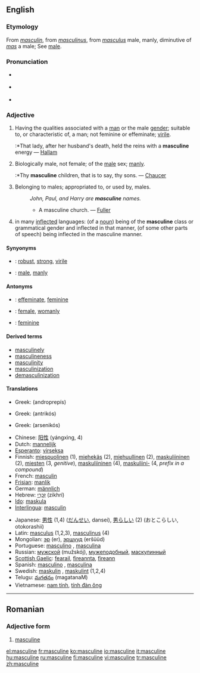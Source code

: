 {{wikipedia}}
==English==
===Etymology===
From {{OF.}} ''[[masculin]]'', from {{L.}} ''[[masculinus]]'', from ''[[masculus]]'' male, manly, diminutive of ''[[mas]]'' a male; See [[male]].

===Pronunciation===
*{{italbrac|[[RP]]}} {{IPA|/ˈmæskjʊlɪn/ ''or'' /ˈmæskjəlɪn/}}
*{{italbrac|US}} {{IPA|/ˈmæskjuːlɪn/ ''or'' /ˈmæskjəlɪn/}}
*{{audio|en-us-masculine.ogg|Audio (US)}}

===Adjective===
{{en-adj}}

# Having the qualities associated with a [[man]] or the male [[gender]]; suitable to, or characteristic of, a man; not feminine or effeminate; [[virile]].
#:*That lady, after her husband's death, held the reins with a '''masculine''' energy — [[Hallam]]
# Biologically male, not female; of the [[male]] sex; [[manly]].
#:*Thy '''masculine''' children, that is to say, thy sons. — [[Chaucer]]
# Belonging to males; appropriated to, or used by, males.
#:''John, Paul, and Harry are '''masculine''' names.''
#:*A masculine church. — [[Fuller]]
# {{Grammar}} in many [[inflected]] languages: (of a [[noun]]) being of the '''masculine''' class or grammatical gender and inflected in that manner, (of some other parts of speech) being inflected in the masculine manner.

====Synyonyms====
*{{italbrac|having qualities of male gender}}: [[robust]], [[strong]], [[virile]]
*{{italbrac|of the male sex}}: [[male]], [[manly]]

====Antonyms====
*{{italbrac|having qualities of male gender}}: [[effeminate]], [[feminine]]
*{{italbrac|of the male sex}}: [[female]], [[womanly]]
*{{italbrac|grammar}}: [[feminine]]

====Derived terms====
*[[masculinely]]
*[[masculineness]]
*[[masculinity]]
*[[masculinization]]
*[[demasculinization]]

====Translations====
{{trans-top|having male qualities, not feminine or effeminate.}}
*Greek: {{t|el|ανδροπρεπής|m|s}} (androprepís)
{{trans-mid}}
{{trans-bottom}}

{{trans-top|of the male sex; biologically male, not female; manly; virile}}
*Greek: {{t|el|αντρικός|m|s}} (antrikós)
{{trans-mid}}
{{trans-bottom}}

{{trans-top|belonging to males; appropriated to, or used by, males}}
{{trans-mid}}
{{trans-bottom}}

{{trans-top|(''grammar'') of a noun being of the masculine class, of some other parts of speech being inflected in the masculine manner}}
*Greek: {{t|el|αρσενικός|m|s}} (arsenikós)
{{trans-mid}}
{{trans-bottom}}

{{checktrans}}
{{trans-top|Translations to be categorised}}
*Chinese: [[阳性]] (yángxìng, 4)
*Dutch: [[mannelijk]] {{n}}
*[[Esperanto]]: [[virseksa]]
*Finnish: [[miespuolinen]] (1), [[miehekäs]] (2), [[miehuullinen]] (2), [[maskuliininen]] (2), [[mies#Finnish|miesten]] (3, ''genitive''), [[maskuliininen]] (4), [[maskuliini|maskuliini-]] (4, ''prefix in a compound'')
*French: [[masculin]] {{m}}
*[[Frisian]]: [[manlik]]
*German: [[männlich]]
*Hebrew: [[זכרי|זִכְרִי]] (zikhrí) {{m}}
*[[Ido]]: [[maskula]]
*[[Interlingua]]: [[masculin]]
{{trans-mid}}
*Japanese: [[男性]] (1,4) ([[だんせい]], dansei), [[男らしい]] (2) (おとこらしい, otokorashii)
*Latin: [[masculus]] (1,2,3), [[masculinus]] (4)
*Mongolian: [[эр]] (er), [[эршүүд]] (eršüüd)
*Portuguese: [[masculino]] {{m}}, [[masculina]] {{f}}
*Russian: [[мужской]] (mužskój), [[мужеподобный]], [[маскулинный]]
*[[Scottish Gaelic]]: [[fearail]], [[fireannta]], [[fireann]]
*Spanish: [[masculino]] {{m}}, [[masculina]] {{f}}
*Swedish: [[maskulin]] {{c}}, [[maskulint]] {{n}} (1,2,4)
*Telugu: [[మగతనం]] (magatanaM)
*Vietnamese: [[nam tính]], [[tính đàn ông]]
{{trans-bottom}}

----

==Romanian==

===Adjective form===
{{ro-adjform|fpl|masculin}}

#[[masculine#English|masculine]]

[[el:masculine]]
[[fr:masculine]]
[[ko:masculine]]
[[io:masculine]]
[[it:masculine]]
[[hu:masculine]]
[[ru:masculine]]
[[fi:masculine]]
[[vi:masculine]]
[[tr:masculine]]
[[zh:masculine]]